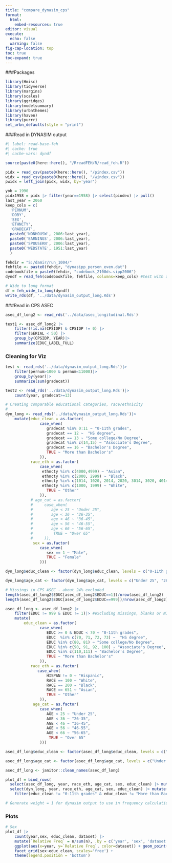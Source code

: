 ```yaml
---
title: "compare_dynasim_cps"
format:
  html:
    embed-resources: true
editor: visual
execute: 
  echo: false
  warning: false
fig-cap-location: top
toc: true
toc-expand: true
---
```

###Packages
```r
library(Hmisc)
library(tidyverse)
library(margins)
library(scales)
library(ggridges)
library(modelsummary)
library(urbnthemes)
library(haven)
library(purrr)
set_urbn_defaults(style = "print")
```

###Read in DYNASIM output
```r
#| label: read-base-feh
#| cache: true
#| cache-vars: dyndf

source(paste0(here::here(), "/RreadFEH/R/read_feh.R"))

pidx = read_csv(paste0(here::here(), "/pindex.csv"))
widx = read_csv(paste0(here::here(), "/windex.csv"))
pwidx = left_join(pidx, widx, by='year')

yob = 1990
pidx1958 = pidx |> filter(year==1958) |> select(pindex) |> pull()
last_year = 2060
keep_cols = c(
  'PERNUM', 
  'DOBY', 
  'SEX', 
  'ETHNCTY', 
  'GRADECAT',
  paste0('NONHOUSW', 2006:last_year),
  paste0('EARNINGS', 2006:last_year),
  paste0('SPOUSERN', 2006:last_year),
  paste0('WEDSTATE', 1951:last_year)
  )

```

```r
fehdir = "S:/damir/run_1004/"
fehfile <- paste0(fehdir, "dynasipp_person_even.dat")
codebookfile = paste0(fehdir, "codebook_2100ds.sipp2006")
dyndf = read_feh(codebookfile, fehfile, columns=keep_cols) #test with a smaller number of counts, obs_count=50000

# Wide to long format
df = feh_wide_to_long(dyndf)
write_rds(df, '../data/dynasim_output_long.Rds')
```

###Read in CPS ASEC
```r
asec_df_long2 <- read_rds('../data/asec_longitudinal.Rds')

test1 <- asec_df_long2 |>
    filter(!is.na(CPSIDP) & CPSIDP != 0) |> 
    filter(SERIAL < 50) |>
    group_by(CPSIDP, YEAR)|>
    summarize(EDUC_LABEL_FULL)

```

### Cleaning for Viz
```r
test <- read_rds('../data/dynasim_output_long.Rds')|>
    filter(pernum>1000 & pernum<11000)|>
    group_by(year)|>
    summarize(sum(gradecat))

test2 <- read_rds('../data/dynasim_output_long.Rds')|>
    count(year, gradecat>=13)

# Creating comparable educational categories, race/ethnicity
#
dyn_long <- read_rds('../data/dynasim_output_long.Rds')|>
    mutate(educ_clean = as.factor(
               case_when(
                  gradecat %in% 0:11 ~ "0-11th grades",
                  gradecat == 12 ~  "HS degree", 
                  gradecat == 13 ~ "Some college/No Degree",
                  gradecat %in% c(14,15) ~ "Associate's Degree",
                  gradecat == 16 ~ "Bachelor's Degree",
                  TRUE ~ "More than Bachelor's"
               )), 
           race_eth = as.factor(
               case_when(
                ethncty %in% c(4000,4999) ~ "Asian",
                ethncty %in% c(2000, 2999) ~ "Black",
                ethncty %in% c(1014, 1020, 2014, 2020, 3014, 3020, 4014, 4020) ~ "Hispanic",   
                ethncty %in% c(1000, 1999) ~ "White",
                  TRUE ~ "Other"
               )),
           # age_cat = as.factor(
           #     case_when(
           #        age < 25 ~ "Under 25",
           #        age < 36 ~ "26-35",
           #        age < 46 ~ "36-45",
           #        age < 56 ~ "46-55",
           #        age < 66 ~ "56-65",
           #         TRUE ~ "Over 65"
           #     )),
            sex = as.factor(
               case_when(
                  sex == 1 ~ "Male",
                  TRUE ~ "Female"
               )))

dyn_long$educ_clean <- factor(dyn_long$educ_clean, levels = c("0-11th grades", "HS degree", "Some college/No Degree", "Associate's Degree", "Bachelor's Degree", "More than Bachelor's"))

dyn_long$age_cat <- factor(dyn_long$age_cat, levels = c("Under 25", "26-35", "36-45", "46-55", "56-65", "Over 65"))

# Missings in CPS ASEC - about 24% excluded
length(asec_df_long2$EDUC[asec_df_long2$EDUC==1])/nrow(asec_df_long2)
length(asec_df_long2$EDUC[asec_df_long2$EDUC==999])/nrow(asec_df_long2)

asec_df_long <- asec_df_long2 |>
    filter(EDUC != 999 & EDUC != 1)|> #excluding missings, blanks or NIUs
    mutate(
        educ_clean = as.factor(
               case_when(
                  EDUC >= 0 & EDUC < 70 ~ "0-11th grades",
                  EDUC  %in% c(70, 71, 72, 73) ~  "HS degree",  
                  EDUC %in% c(80, 81) ~ "Some college/No Degree",
                  EDUC %in% c(90, 91, 92, 100) ~ "Associate's Degree",
                  EDUC %in% c(110,111) ~ "Bachelor's Degree",
                  TRUE ~ "More than Bachelor's"
               )),
           race_eth = as.factor(
              case_when(
                  HISPAN != 0 ~ "Hispanic",
                  RACE == 100 ~ "White",
                  RACE == 200 ~ "Black",
                  RACE == 651 ~ "Asian",
                  TRUE ~ "Other"
               )),
            age_cat = as.factor(
               case_when(
                  AGE < 25 ~ "Under 25",
                  AGE < 36 ~ "26-35",
                  AGE < 46 ~ "36-45",
                  AGE < 56 ~ "46-55",
                  AGE < 66 ~ "56-65",
                   TRUE ~ "Over 65"
               )))

asec_df_long$educ_clean <- factor(asec_df_long$educ_clean, levels = c("0-11th grades", "HS degree", "Some college/No Degree", "Associate's Degree", "Bachelor's Degree", "More than Bachelor's"))

asec_df_long$age_cat <- factor(asec_df_long$age_cat, levels = c("Under 25", "26-35", "36-45", "46-55", "56-65", "Over 65"))

asec_df_long <- janitor::clean_names(asec_df_long)

plot_df = bind_rows(
  select(asec_df_long, year, race_eth, age_cat, sex, educ_clean) |> mutate(dataset='CPS ASEC'),
  select(dyn_long, year, race_eth, age_cat, sex, educ_clean) |> mutate(dataset='DYNASIM')) |>
    filter(educ_clean != "0-11th grades" & educ_clean != "More than Bachelor's")

# Generate weight = 1 for dynasim output to use in frequency calculation


```

### Plots
```r
# Sex
plot_df |> 
    count(year,sex, educ_clean, dataset) |>
    mutate(`Relative Freq` = n/sum(n), .by = c('year', 'sex', 'dataset')) |>  #add weight to this calculation
    ggplot(aes(x=year, y=`Relative Freq`, color=dataset)) + geom_point() +
    facet_grid(sex~educ_clean, scales='free') +
    theme(legend.position = 'bottom')


```

